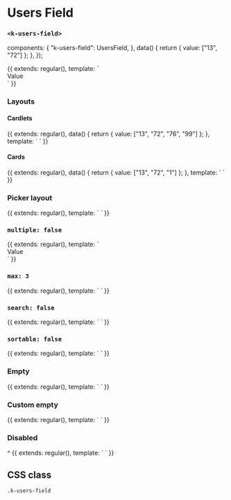 
<Meta
  title="App | Form / Field / Users Field"
  component={UsersField}
  decorators={[Padding]}
/>

# Users Field
### `<k-users-field>`

  components: {
    "k-users-field": UsersField,
  },
  data() {
    return {
      value: ["13", "72"]
    };
  },
});

<Preview>
  <Story name="List">
    {{
      extends: regular(),
      template: `
        <div>
          <k-users-field
            v-model="value"
            label="Users"
          />
          <k-headline class="mt-8 mb-3">Value</k-headline>
          <k-code-block :code="value" />
        </div>
      `
    }}
  </Story>
</Preview>

<Props of={UsersField} />

### Layouts
#### Cardlets
<Preview>
  <Story name="Cardlets">
    {{
      extends: regular(),
      data() {
        return {
          value: ["13", "72", "76", "99"]
        };
      },
      template: `
        <k-users-field
          v-model="value"
          label="Users"
          layout="cardlets"
        />
      `
    }}
  </Story>
</Preview>

#### Cards
<Preview>
  <Story name="Cards">
    {{
      extends: regular(),
      data() {
        return {
          value: ["13", "72", "1"]
        };
      },
      template: `
        <k-users-field
          v-model="value"
          label="Users"
          layout="cards"
        />
      `
    }}
  </Story>
</Preview>

### Picker layout
<Preview>
  <Story name="Picker layout">
    {{
      extends: regular(),
      template: `
        <k-users-field
          v-model="value"
          label="Users"
          layout="cardlets"
          :picker="{
            layout: 'list'
          }"
        />
      `
    }}
  </Story>
</Preview>

### `multiple: false`
<Preview>
  <Story name="Single value">
    {{
      extends: regular(),
      template: `
        <div>
          <k-users-field
            v-model="value"
            :multiple="false"
            label="Users"
            help="Only one items allowed"
          />
          <k-headline class="mt-8 mb-3">Value</k-headline>
          <k-code-block :code="value" />
        </div>
      `
    }}
  </Story>
</Preview>

### `max: 3`
<Preview>
  <Story name="Max">
    {{
      extends: regular(),
      template: `
        <k-users-field
          v-model="value"
          :max="3"
          label="Users"
          help="Maximum 3 items allowed"
        />
      `
    }}
  </Story>
</Preview>

### `search: false`
<Preview>
  <Story name="No search">
    {{
      extends: regular(),
      template: `
        <k-users-field
          :search="false"
          label="Users"
        />
      `
    }}
  </Story>
</Preview>

### `sortable: false`
<Preview>
  <Story name="Not sortable">
    {{
      extends: regular(),
      template: `
        <k-users-field
          v-model="value"
          :sortable="false"
          label="Users"
        />
      `
    }}
  </Story>
</Preview>

### Empty
<Preview>
  <Story name="Empty">
    {{
      extends: regular(),
      template: `
        <k-users-field label="Users" />
      `
    }}
  </Story>
</Preview>

### Custom empty
<Preview>
  <Story name="Custom empty">
    {{
      extends: regular(),
      template: `
        <k-users-field
          :empty="{ text: 'Select the employee of the month', icon: 'star' }"
          :multiple="false"
          label="Highlights"
        />
      `
    }}
  </Story>
</Preview>

### Disabled
<Preview>
  <Story name="Disabled">^
    {{
      extends: regular(),
      template: `
        <k-users-field
          v-model="value"
          :disabled="true"
          label="Users"
        />
      `
    }}
  </Story>
</Preview>

## CSS class

`.k-users-field`

